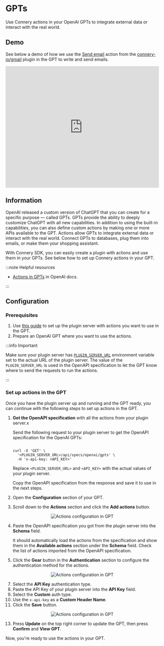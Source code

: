 # GPTs

Use Connery actions in your OpenAI GPTs to integrate external data or interact with the real world.

## Demo

See below a demo of how we use the [Send email](https://github.com/connery-io/gmail/blob/main/src/actions/sendEmail.ts) action from the [connery-io/gmail](https://github.com/connery-io/gmail) plugin in the GPT to write and send emails.

<iframe
  width="100%"
  height="400"
  src="https://www.youtube.com/embed/td9Y_6mlV10?si=jQef1IjqBwyoUD4P&amp;controls=0"
  title="YouTube video player"
  frameborder="0"
  allow="accelerometer; autoplay; clipboard-write; encrypted-media; gyroscope; picture-in-picture; web-share"
  allowfullscreen
></iframe>

## Information

OpenAI released a custom version of ChatGPT that you can create for a specific purpose — called GPTs.
GPTs provide the ability to deeply customize ChatGPT with all new capabilities.
In addition to using the built-in capabilities, you can also define custom actions by making one or more APIs available to the GPT.
Actions allow GPTs to integrate external data or interact with the real world.
Connect GPTs to databases, plug them into emails, or make them your shopping assistant.

With Connery SDK, you can easily create a plugin with actions and use them in your GPTs.
See below how to set up Connery actions in your GPT.

:::note Helpful resources

- [Actions in GPTs](https://platform.openai.com/docs/actions) in OpenAI docs.

:::

## Configuration

### Prerequisites

1. Use [this guide](/docs/quickstart/use-plugin) to set up the plugin server with actions you want to use in the GPT.
2. Prepare an OpenAI GPT where you want to use the actions.

:::info Important

Make sure your plugin server has [`PLUGIN_SERVER_URL`](/docs/sdk/plugin-server/configuration#plugin_server_url) environment variable set to the actual URL of the plugin server.
The value of the `PLUGIN_SERVER_URL` is used in the OpenAPI specification to let the GPT know where to send the requests to run the actions.

:::

### Set up actions in the GPT

Once you have the plugin server up and running and the GPT ready, you can continue with the following steps to set up actions in the GPT.

1. **Get the OpenAPI specification** with all the actions from your plugin server.x

   Send the following request to your plugin server to get the OpenAPI specification for the OpenAI GPTs:

   ```

   curl -X 'GET' \
     '<PLUGIN_SERVER_URL>/api/specs/openai/gpts' \
     -H 'x-api-key: <API_KEY>'

   ```

   Replace `<PLUGIN_SERVER_URL>` and `<API_KEY>` with the actual values of your plugin server.

   Copy the OpenAPI specification from the response and save it to use in the next steps.

2. Open the **Configuration** section of your GPT.
3. Scroll down to the **Actions** section and click the **Add actions** button.

<p align="center">
  <img
    src="/img/openai/actions-configuration-in-gpt-1@2x.png"
    alt="Actions configuration in GPT"
  />
</p>

4. Paste the OpenAPI specification you got from the plugin server into the **Schema** field.

   It should automatically load the actions from the specification and show them in the **Available actions** section under the **Schema** field.
   Check the list of actions imported from the OpenAPI specification.

5. Click the **Gear** button in the **Authentication** section to configure the authentication method for the actions.

<p align="center">
  <img
    src="/img/openai/actions-configuration-in-gpt-4@2x.png"
    alt="Actions configuration in GPT"
  />
</p>

7. Select the **API Key** authentication type.
8. Paste the API Key of your plugin server into the **API Key** field.
9. Select the **Custom** auth type.
10. Use the `x-api-key` as a **Custom Header Name**.
11. Click the **Save** button.

<p align="center">
  <img
    src="/img/openai/actions-configuration-in-gpt-5@2x.png"
    alt="Actions configuration in GPT"
  />
</p>

13. Press **Update** on the top right corner to update the GPT, then press **Confirm** and **View GPT**.

Now, you're ready to use the actions in your GPT.
